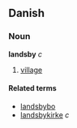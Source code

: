 ==Danish==
===Noun===
'''landsby''' ''c''

# [[village]]

====Related terms====
*[[landsbybo]]
*[[landsbykirke]] ''c''